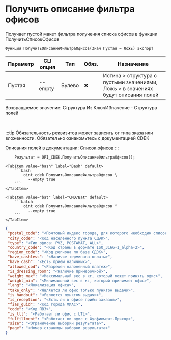 ﻿---
sidebar_position: 7
---


# Получить описание фильтра офисов
 Получает пустой макет фильтра получения списка офисов в функции ПолучитьСписокОфисов



`Функция ПолучитьОписаниеФильтраОфисов(Знач Пустая = Ложь) Экспорт`

  | Параметр | CLI опция | Тип | Обяз. | Назначение |
  |-|-|-|-|-|
  | Пустая | --empty | Булево | &#x2716; | Истина > структура с пустыми значениями, Ложь > в значениях будут описания полей |

  
  Возвращаемое значение:   Структура Из КлючИЗначение - Структура полей

<br/>

:::tip
Обязательность реквизитов может зависить от типа зказа или вложенности. Обязательно ознакомьтесь с документацией CDEK

Описания полей в документации: [Список офисов](https://api-docs.cdek.ru/36982648.html)
:::
<br/>


```bsl title="Пример использования для 1С:Предприятие/OneScript"
    Результат = OPI_CDEK.ПолучитьОписаниеФильтраОфисов();
```
    

 <Tabs>
  
    <TabItem value="bash" label="Bash" default>
        ```bash
            oint cdek ПолучитьОписаниеФильтраОфисов \
              --empty true
        ```
    </TabItem>
  
    <TabItem value="bat" label="CMD/Bat" default>
        ```batch
            oint cdek ПолучитьОписаниеФильтраОфисов ^
              --empty true
        ```
    </TabItem>
</Tabs>


```json title="Результат"
{
 "postal_code": "<Почтовый индекс города, для которого необходим список офисов>",
 "city_code": "<Код населенного пункта СДЭК>",
 "type": "<Тип офиса: PVZ, POSTAMAT, ALL>",
 "country_code": "<Код страны в формате ISO_3166-1_alpha-2>",
 "region_code": "<Код региона по базе СДЭК>",
 "have_cashless": "<Наличие терминала оплаты>",
 "have_cash": "<Есть прием наличных>",
 "allowed_cod": "<Разрешен наложенный платеж>",
 "is_dressing_room": "<Наличие примерочной>",
 "weight_max": "<Максимальный вес в кг, который может принять офис>",
 "weight_min": "<Минимальный вес в кг, который принимает офис>",
 "lang": "<Локализация офиса>",
 "take_only": "<Является ли офис только пунктом выдачи>",
 "is_handout": "<Является пунктом выдачи>",
 "is_reception": "<Есть ли в офисе приём заказов>",
 "fias_guid": "<Код города ФИАС>",
 "code": "<Код ПВЗ>",
 "is_ltl": "<Работает ли офис с LTL>",
 "fulfillment": "<Работает ли офис с Фулфилмент.Приход>",
 "size": "<Ограничение выборки результата>",
 "page": "<Номер страницы выборки результата>"
}
```
